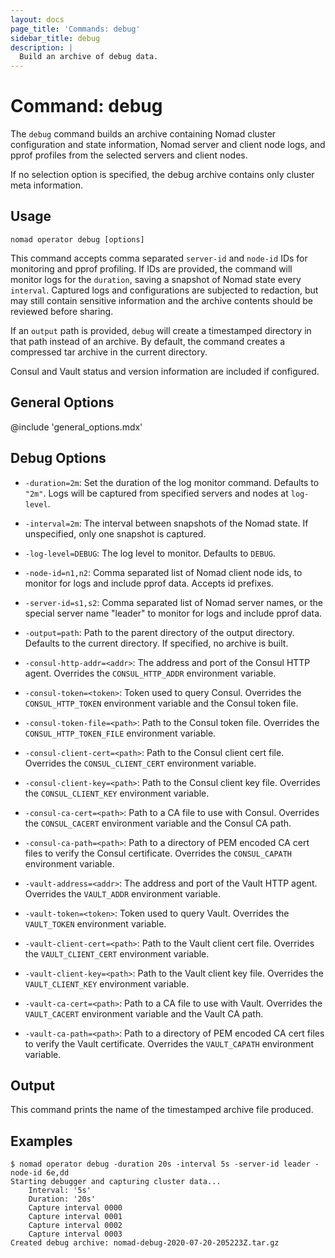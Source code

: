```yaml
---
layout: docs
page_title: 'Commands: debug'
sidebar_title: debug
description: |
  Build an archive of debug data.
---
```


# Command: debug

The `debug` command builds an archive containing Nomad cluster
configuration and state information, Nomad server and client node
logs, and pprof profiles from the selected servers and client nodes.

If no selection option is specified, the debug archive contains only
cluster meta information.

## Usage

```plaintext
nomad operator debug [options]
```

This command accepts comma separated `server-id` and `node-id` IDs for
monitoring and pprof profiling. If IDs are provided, the command will
monitor logs for the `duration`, saving a snapshot of Nomad state
every `interval`. Captured logs and configurations are subjected to
redaction, but may still contain sensitive information and the archive
contents should be reviewed before sharing.

If an `output` path is provided, `debug` will create a timestamped
directory in that path instead of an archive. By default, the command
creates a compressed tar archive in the current directory.

Consul and Vault status and version information are included if
configured.

## General Options

@include 'general_options.mdx'

## Debug Options

- `-duration=2m`: Set the duration of the log monitor command.
  Defaults to `"2m"`. Logs will be captured from specified servers and
  nodes at `log-level`.

- `-interval=2m`: The interval between snapshots of the Nomad state.
   If unspecified, only one snapshot is captured.

- `-log-level=DEBUG`: The log level to monitor. Defaults to `DEBUG`.

- `-node-id=n1,n2`: Comma separated list of Nomad client node ids, to
   monitor for logs and include pprof data. Accepts id prefixes.

- `-server-id=s1,s2`: Comma separated list of Nomad server names, or
   the special server name "leader" to monitor for logs and include
   pprof data.

- `-output=path`: Path to the parent directory of the output
   directory. Defaults to the current directory. If specified, no
   archive is built.

- `-consul-http-addr=<addr>`: The address and port of the Consul HTTP
  agent. Overrides the `CONSUL_HTTP_ADDR` environment variable.

- `-consul-token=<token>`: Token used to query Consul. Overrides the
    `CONSUL_HTTP_TOKEN` environment variable and the Consul token
    file.

- `-consul-token-file=<path>`: Path to the Consul token file. Overrides the `CONSUL_HTTP_TOKEN_FILE`
    environment variable.

- `-consul-client-cert=<path>`: Path to the Consul client cert file. Overrides the `CONSUL_CLIENT_CERT`
    environment variable.

- `-consul-client-key=<path>`: Path to the Consul client key file. Overrides the `CONSUL_CLIENT_KEY`
    environment variable.

- `-consul-ca-cert=<path>`: Path to a CA file to use with Consul. Overrides the `CONSUL_CACERT`
    environment variable and the Consul CA path.

- `-consul-ca-path=<path>`: Path to a directory of PEM encoded CA cert files to verify the Consul
    certificate. Overrides the `CONSUL_CAPATH` environment variable.

- `-vault-address=<addr>`: The address and port of the Vault HTTP agent. Overrides the `VAULT_ADDR`
    environment variable.

- `-vault-token=<token>`: Token used to query Vault. Overrides the `VAULT_TOKEN` environment
    variable.

- `-vault-client-cert=<path>`: Path to the Vault client cert file. Overrides the `VAULT_CLIENT_CERT`
    environment variable.

- `-vault-client-key=<path>`: Path to the Vault client key file. Overrides the `VAULT_CLIENT_KEY`
    environment variable.

- `-vault-ca-cert=<path>`: Path to a CA file to use with Vault. Overrides the `VAULT_CACERT`
    environment variable and the Vault CA path.

- `-vault-ca-path=<path>`: Path to a directory of PEM encoded CA cert files to verify the Vault
    certificate. Overrides the `VAULT_CAPATH` environment variable.

## Output

This command prints the name of the timestamped archive file produced.

## Examples

```shell-session
$ nomad operator debug -duration 20s -interval 5s -server-id leader -node-id 6e,dd
Starting debugger and capturing cluster data...
    Interval: '5s'
    Duration: '20s'
    Capture interval 0000
    Capture interval 0001
    Capture interval 0002
    Capture interval 0003
Created debug archive: nomad-debug-2020-07-20-205223Z.tar.gz
```
